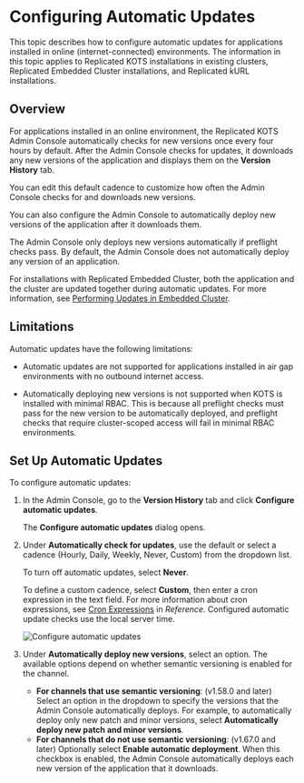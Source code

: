 # Configuring Automatic Updates

This topic describes how to configure automatic updates for applications installed in online (internet-connected) environments. The information in this topic applies to Replicated KOTS installations in existing clusters, Replicated Embedded Cluster installations, and Replicated kURL installations.

## Overview

For applications installed in an online environment, the Replicated KOTS Admin Console automatically checks for new versions once every four hours by default. After the Admin Console checks for updates, it downloads any new versions of the application and displays them on the **Version History** tab.

You can edit this default cadence to customize how often the Admin Console checks for and downloads new versions.

You can also configure the Admin Console to automatically deploy new versions of the application after it downloads them.

The Admin Console only deploys new versions automatically if preflight checks pass. By default, the Admin Console does not automatically deploy any version of an application.

For installations with Replicated Embedded Cluster, both the application and the cluster are updated together during automatic updates. For more information, see [Performing Updates in Embedded Cluster](/enterprise/updating-embedded).

## Limitations

Automatic updates have the following limitations:

* Automatic updates are not supported for applications installed in air gap environments with no outbound internet access.

* Automatically deploying new versions is not supported when KOTS is installed with minimal RBAC. This is because all preflight checks must pass for the new version to be automatically deployed, and preflight checks that require cluster-scoped access will fail in minimal RBAC environments. 

## Set Up Automatic Updates

To configure automatic updates:

1. In the Admin Console, go to the **Version History** tab and click **Configure automatic updates**.

   The **Configure automatic updates** dialog opens.

1. Under **Automatically check for updates**, use the default or select a cadence (Hourly, Daily, Weekly, Never, Custom) from the dropdown list. 

   To turn off automatic updates, select **Never**. 
   
   To define a custom cadence, select **Custom**, then enter a cron expression in the text field. For more information about cron expressions, see [Cron Expressions](/reference/cron-expressions) in _Reference_. Configured automatic update checks use the local server time. 

   ![Configure automatic updates](/images/automatic-updates-config.png)

1. Under **Automatically deploy new versions**, select an option. The available options depend on whether semantic versioning is enabled for the channel.
   * **For channels that use semantic versioning**: (v1.58.0 and later) Select an option in the dropdown
   to specify the versions that the Admin Console automatically deploys. For example,
   to automatically deploy only new patch and minor versions, select
   **Automatically deploy new patch and minor versions**.
   * **For channels that do not use semantic versioning**: (v1.67.0 and later) Optionally select **Enable automatic deployment**.
   When this checkbox is enabled, the Admin Console automatically deploys each new version of the application that it downloads.